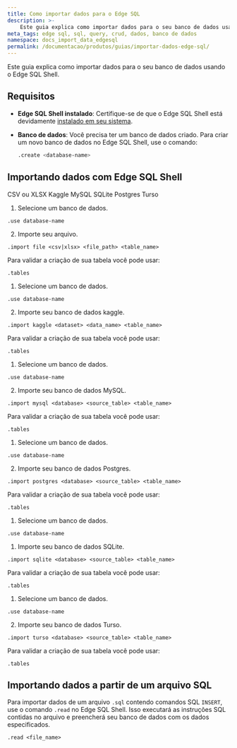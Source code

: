 ```yaml
---
title: Como importar dados para o Edge SQL
description: >-
    Este guia explica como importar dados para o seu banco de dados usando o Edge SQL Shell.
meta_tags: edge sql, sql, query, crud, dados, banco de dados
namespace: docs_import_data_edgesql
permalink: /documentacao/produtos/guias/importar-dados-edge-sql/
---
```



Este guia explica como importar dados para o seu banco de dados usando o Edge SQL Shell.

## Requisitos

- **Edge SQL Shell instalado**: Certifique-se de que o Edge SQL Shell está devidamente [instalado em seu sistema](/en/documentation/products/store/sql/install-edge-sql-shell/).

- **Banco de dados**: Você precisa ter um banco de dados criado. Para criar um novo banco de dados no Edge SQL Shell, use o comando:
  
  ```sh
  .create <database-name>
  ```

## Importando dados com Edge SQL Shell

<Tabs client:visible sharedStore="Databases">
<fragment slot="tab.file">CSV ou XLSX</fragment>
<fragment slot="tab.kaggle">Kaggle</fragment>
<fragment slot="tab.mysql">MySQL</fragment>
<fragment slot="tab.sqlite">SQLite</fragment>
<fragment slot="tab.postgres">Postgres</fragment>
<fragment slot="tab.turso">Turso</fragment>

<fragment slot="panel.file">
<slot name="file" />

1. Selecione um banco de dados.

```shell
.use database-name
```

2. Importe seu arquivo.

```shell
.import file <csv|xlsx> <file_path> <table_name>
```
Para validar a criação de sua tabela você pode usar:

```shell
.tables
```
</fragment>

<fragment slot="panel.kaggle">
<slot name="Kaggle" />

1. Selecione um banco de dados.

```shell
.use database-name
```

2. Importe seu banco de dados kaggle.

```shell
.import kaggle <dataset> <data_name> <table_name>
```
Para validar a criação de sua tabela você pode usar:

```shell
.tables
```
</fragment>

<fragment slot="panel.mysql">
<slot name="MySQL" />

1. Selecione um banco de dados.

```shell
.use database-name
```

2. Importe seu banco de dados MySQL.

```shell
.import mysql <database> <source_table> <table_name>
```
Para validar a criação de sua tabela você pode usar:

```shell
.tables
```
</fragment>

<fragment slot="panel.postgres">
<slot name="Postgres" />

1. Selecione um banco de dados.

```shell
.use database-name
```

2. Importe seu banco de dados Postgres.

```shell
.import postgres <database> <source_table> <table_name>
```
Para validar a criação de sua tabela você pode usar:

```shell
.tables
```
</fragment>
<fragment slot="panel.sqlite">
<slot name="SQLite" />

1. Selecione um banco de dados.

```shell
.use database-name
```

1. Importe seu banco de dados SQLite.

```shell
.import sqlite <database> <source_table> <table_name>
```
Para validar a criação de sua tabela você pode usar:

```shell
.tables
```

</fragment>
<fragment slot="panel.turso">
<slot name="Turso" />

1. Selecione um banco de dados.

```shell
.use database-name
```

2. Importe seu banco de dados Turso.

```shell
.import turso <database> <source_table> <table_name>
```
Para validar a criação de sua tabela você pode usar:

```shell
.tables
```
</fragment>
</Tabs>

## Importando dados a partir de um arquivo SQL

Para importar dados de um arquivo `.sql` contendo comandos SQL `INSERT`, use o comando `.read` no Edge SQL Shell. Isso executará as instruções SQL contidas no arquivo e preencherá seu banco de dados com os dados especificados.

```shell
.read <file_name>
```
